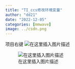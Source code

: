 ```yaml
---
title: "TI_ccs修改环境变量"
author: "dd21"
date: "2022-12-05" 
categories: [mmwave]
image: ../csdn.png
---
```



项目右键
![在这里插入图片描述](https://img-blog.csdnimg.cn/51b44e2a7a2b4820a75dfd3aa81dd76b.png)


![在这里插入图片描述](https://img-blog.csdnimg.cn/d50fd85ff6654fc2bd36ec6e232df44c.png)

